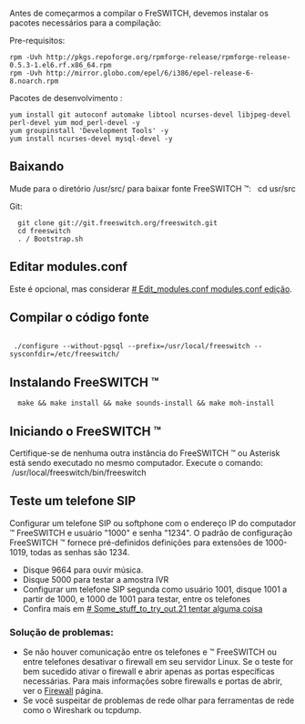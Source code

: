 Antes de começarmos a compilar o FreSWITCH, devemos instalar os pacotes necessários para a compilação:

Pre-requisitos:
<pre>
rpm -Uvh http://pkgs.repoforge.org/rpmforge-release/rpmforge-release-0.5.3-1.el6.rf.x86_64.rpm
rpm -Uvh http://mirror.globo.com/epel/6/i386/epel-release-6-8.noarch.rpm
</pre>


Pacotes de desenvolvimento :
<pre>
yum install git autoconf automake libtool ncurses-devel libjpeg-devel perl-devel yum mod_perl-devel -y
yum groupinstall 'Development Tools' -y
yum install ncurses-devel mysql-devel -y
</pre>

== Baixando ==
Mude para o diretório /usr/src/ para baixar fonte FreeSWITCH ™:
  cd usr/src


Git:
<pre>
  git clone git://git.freeswitch.org/freeswitch.git
  cd freeswitch
  . / Bootstrap.sh
</pre>

== Editar modules.conf == 
Este é opcional, mas considerar [http://wiki.freeswitch.org/wiki/Installation_Guide # Edit_modules.conf modules.conf edição].

== Compilar o código fonte ==

<pre> 
 ./configure --without-pgsql --prefix=/usr/local/freeswitch --sysconfdir=/etc/freeswitch/
</pre>

== Instalando FreeSWITCH ™ ==

<pre>
  make && make install && make sounds-install && make moh-install
</pre>

== Iniciando o FreeSWITCH ™ ==
Certifique-se de nenhuma outra instância do FreeSWITCH ™ ou Asterisk está sendo executado no mesmo computador. Execute o comando:
 /usr/local/freeswitch/bin/freeswitch

== Teste um telefone SIP ==
Configurar um telefone SIP ou softphone com o endereço IP do computador ™ FreeSWITCH e usuário "1000" e senha "1234". O padrão de configuração FreeSWITCH ™ fornece pré-definidos definições para extensões de 1000-1019, todas as senhas são 1234.

* Disque 9664 para ouvir música.
* Disque 5000 para testar a amostra IVR
* Configurar um telefone SIP segunda como usuário 1001, disque 1001 a partir de 1000, e 1000 de 1001 para testar, entre os telefones
* Confira mais em [http://wiki.freeswitch.org/wiki/Getting_Started_Guide # Some_stuff_to_try_out.21 tentar alguma coisa]

=== Solução de problemas: ===
* Se não houver comunicação entre os telefones e ™ FreeSWITCH ou entre telefones desativar o firewall em seu servidor Linux. Se o teste for bem sucedido ativar o firewall e abrir apenas as portas específicas necessárias. Para mais informações sobre firewalls e portas de abrir, ver o [[Firewall]] página.
* Se você suspeitar de problemas de rede olhar para ferramentas de rede como o Wireshark ou tcpdump.